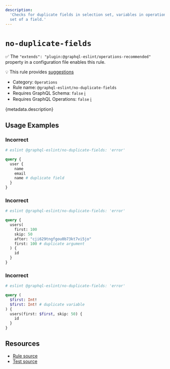 ```yaml
---
description:
  'Checks for duplicate fields in selection set, variables in operation definition, or in arguments
  set of a field.'
---
```


# `no-duplicate-fields`

✅ The `"extends": "plugin:@graphql-eslint/operations-recommended"` property in a configuration file
enables this rule.

💡 This rule provides
[suggestions](https://eslint.org/docs/developer-guide/working-with-rules#providing-suggestions)

- Category: `Operations`
- Rule name: `@graphql-eslint/no-duplicate-fields`
- Requires GraphQL Schema: `false`
  [ℹ️](/docs/getting-started#extended-linting-rules-with-graphql-schema)
- Requires GraphQL Operations: `false`
  [ℹ️](/docs/getting-started#extended-linting-rules-with-siblings-operations)

{metadata.description}

## Usage Examples

### Incorrect

```graphql
# eslint @graphql-eslint/no-duplicate-fields: 'error'

query {
  user {
    name
    email
    name # duplicate field
  }
}
```

### Incorrect

```graphql
# eslint @graphql-eslint/no-duplicate-fields: 'error'

query {
  users(
    first: 100
    skip: 50
    after: "cji629tngfgou0b73kt7vi5jo"
    first: 100 # duplicate argument
  ) {
    id
  }
}
```

### Incorrect

```graphql
# eslint @graphql-eslint/no-duplicate-fields: 'error'

query (
  $first: Int!
  $first: Int! # duplicate variable
) {
  users(first: $first, skip: 50) {
    id
  }
}
```

## Resources

- [Rule source](https://github.com/B2o5T/graphql-eslint/tree/master/packages/plugin/src/rules/no-duplicate-fields.ts)
- [Test source](https://github.com/B2o5T/graphql-eslint/tree/master/packages/plugin/__tests__/no-duplicate-fields.spec.ts)
